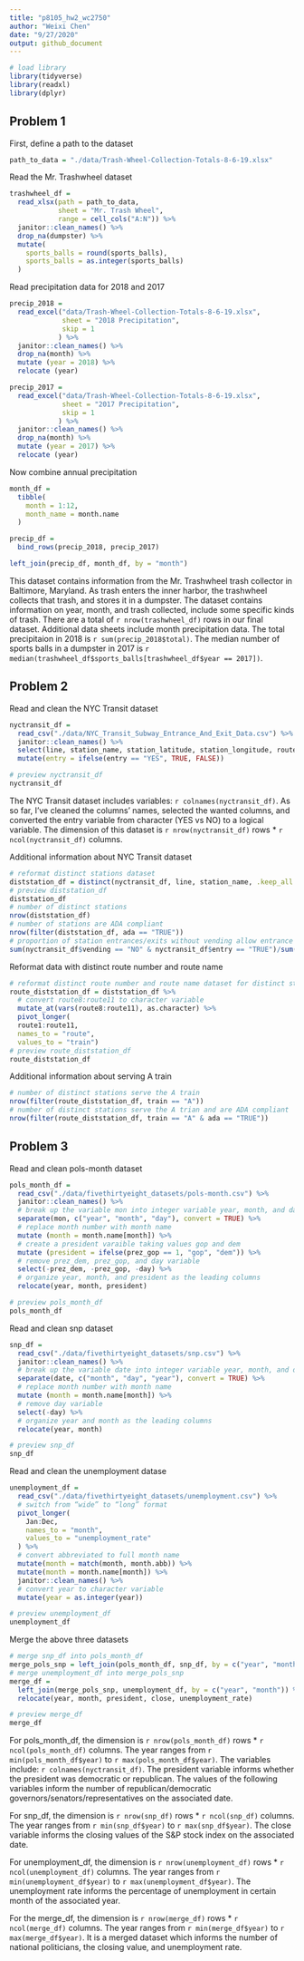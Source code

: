 ```yaml
---
title: "p8105_hw2_wc2750"
author: "Weixi Chen"
date: "9/27/2020"
output: github_document
---
```


```r
# load library
library(tidyverse)
library(readxl)
library(dplyr)
```

## Problem 1

First, define a path to the dataset
```r
path_to_data = "./data/Trash-Wheel-Collection-Totals-8-6-19.xlsx"
```

Read the Mr. Trashwheel dataset
```r
trashwheel_df = 
  read_xlsx(path = path_to_data,
            sheet = "Mr. Trash Wheel",
            range = cell_cols("A:N")) %>%
  janitor::clean_names() %>%
  drop_na(dumpster) %>%
  mutate(
    sports_balls = round(sports_balls),
    sports_balls = as.integer(sports_balls)
  )
```

Read precipitation data for 2018 and 2017
```r
precip_2018 = 
  read_excel("data/Trash-Wheel-Collection-Totals-8-6-19.xlsx",
             sheet = "2018 Precipitation",
             skip = 1
            ) %>%
  janitor::clean_names() %>%
  drop_na(month) %>%
  mutate (year = 2018) %>%
  relocate (year)

precip_2017 = 
  read_excel("data/Trash-Wheel-Collection-Totals-8-6-19.xlsx",
             sheet = "2017 Precipitation",
             skip = 1
            ) %>%
  janitor::clean_names() %>%
  drop_na(month) %>%
  mutate (year = 2017) %>%
  relocate (year)
```

Now combine annual precipitation
```r
month_df =
  tibble(
    month = 1:12,
    month_name = month.name
  )

precip_df = 
  bind_rows(precip_2018, precip_2017)

left_join(precip_df, month_df, by = "month")
```

This dataset contains information from the Mr. Trashwheel trash collector in Baltimore, Maryland. As trash enters the inner harbor, the trashwheel collects that trash, and stores it in a dumpster. The dataset contains information on year, month, and trash collected, include some specific kinds of trash. There are a total of `r nrow(trashwheel_df)` rows in our final dataset. Additional data sheets include month precipitation data. The total precipitaion in 2018 is `r sum(precip_2018$total)`. The median number of sports balls in a dumpster in 2017 is `r median(trashwheel_df$sports_balls[trashwheel_df$year == 2017])`.

## Problem 2

Read and clean the NYC Transit dataset
```r
nyctransit_df = 
  read_csv("./data/NYC_Transit_Subway_Entrance_And_Exit_Data.csv") %>%
  janitor::clean_names() %>%
  select(line, station_name, station_latitude, station_longitude, route1:route11, entrance_type, entry, vending, ada) %>%
  mutate(entry = ifelse(entry == "YES", TRUE, FALSE))

# preview nyctransit_df
nyctransit_df
```

The NYC Transit dataset includes variables: `r colnames(nyctransit_df)`. As so far, I've cleaned the columns' names, selected the wanted columns, and converted the entry variable from character (YES vs NO) to a logical variable. The dimension of this dataset is `r nrow(nyctransit_df)` rows * `r ncol(nyctransit_df)` columns.

Additional information about NYC Transit dataset
```r
# reformat distinct stations dataset
diststation_df = distinct(nyctransit_df, line, station_name, .keep_all = TRUE)
# preview diststation_df
diststation_df
# number of distinct stations
nrow(diststation_df)
# number of stations are ADA compliant
nrow(filter(diststation_df, ada == "TRUE"))
# proportion of station entrances/exits without vending allow entrance
sum(nyctransit_df$vending == "NO" & nyctransit_df$entry == "TRUE")/sum(nyctransit_df$vending == "NO")
```

Reformat data with distinct route number and route name
```r
# reformat distinct route number and route name dataset for distinct stations
route_diststation_df = diststation_df %>%
  # convert route8:route11 to character variable
  mutate_at(vars(route8:route11), as.character) %>% 
  pivot_longer(
  route1:route11,
  names_to = "route",
  values_to = "train")
# preview route_diststation_df
route_diststation_df
```

Additional information about serving A train
```r
# number of distinct stations serve the A train
nrow(filter(route_diststation_df, train == "A"))
# number of distinct stations serve the A trian and are ADA compliant
nrow(filter(route_diststation_df, train == "A" & ada == "TRUE"))
```

## Problem 3

Read and clean pols-month dataset
```r
pols_month_df =
  read_csv("./data/fivethirtyeight_datasets/pols-month.csv") %>%
  janitor::clean_names() %>%
  # break up the variable mon into integer variable year, month, and day
  separate(mon, c("year", "month", "day"), convert = TRUE) %>%
  # replace month number with month name
  mutate (month = month.name[month]) %>%
  # create a president varaible taking values gop and dem
  mutate (president = ifelse(prez_gop == 1, "gop", "dem")) %>%
  # remove prez_dem, prez_gop, and day variable
  select(-prez_dem, -prez_gop, -day) %>%
  # organize year, month, and president as the leading columns
  relocate(year, month, president)

# preview pols_month_df
pols_month_df
```

Read and clean snp dataset
```r
snp_df =
  read_csv("./data/fivethirtyeight_datasets/snp.csv") %>%
  janitor::clean_names() %>%
  # break up the variable date into integer variable year, month, and day
  separate(date, c("month", "day", "year"), convert = TRUE) %>%
  # replace month number with month name
  mutate (month = month.name[month]) %>%
  # remove day variable
  select(-day) %>%
  # organize year and month as the leading columns
  relocate(year, month)

# preview snp_df
snp_df
```

Read and clean the unemployment datase
```r
unemployment_df =
  read_csv("./data/fivethirtyeight_datasets/unemployment.csv") %>%
  # switch from “wide” to “long” format
  pivot_longer(
    Jan:Dec,
    names_to = "month",
    values_to = "unemployment_rate"
  ) %>%
  # convert abbreviated to full month name
  mutate(month = match(month, month.abb)) %>%
  mutate(month = month.name[month]) %>%
  janitor::clean_names() %>%
  # convert year to character variable
  mutate(year = as.integer(year))

# preview unemployment_df
unemployment_df
```

Merge the above three datasets
```r
# merge snp_df into pols_month_df
merge_pols_snp = left_join(pols_month_df, snp_df, by = c("year", "month"))
# merge unemployment_df into merge_pols_snp
merge_df = 
  left_join(merge_pols_snp, unemployment_df, by = c("year", "month")) %>%
  relocate(year, month, president, close, unemployment_rate)

# preview merge_df
merge_df
```

For pols_month_df, the dimension is `r nrow(pols_month_df)` rows * `r ncol(pols_month_df)` columns. The year ranges from `r min(pols_month_df$year)` to `r max(pols_month_df$year)`. The variables include: `r colnames(nyctransit_df)`. The president variable informs whether the president was democratic or republican. The values of the following variables inform the number of republican/democratic governors/senators/representatives on the associated date.

For snp_df, the dimension is `r nrow(snp_df)` rows * `r ncol(snp_df)` columns. The year ranges from `r min(snp_df$year)` to `r max(snp_df$year)`. The close variable informs the closing values of the S&P stock index on the associated date.

For unemployment_df, the dimension is `r nrow(unemployment_df)` rows * `r ncol(unemployment_df)` columns. The year ranges from `r min(unemployment_df$year)` to `r max(unemployment_df$year)`. The unemployment rate informs the percentage of unemployment in certain month of the associated year.

For the merge_df, the dimension is `r nrow(merge_df)` rows * `r ncol(merge_df)` columns. The year ranges from `r min(merge_df$year)` to `r max(merge_df$year)`. It is a merged dataset which informs the number of national politicians, the closing value, and unemployment rate. 